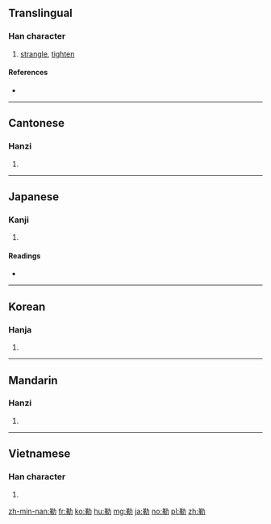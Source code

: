 ==Translingual==

===Han character===
{{Han char|rn=19|rad=力|as=09|sn=11|four=44527|canj=TJKS|ids=⿰革力}}

# [[strangle]], [[tighten]]

====References====
* {{Han ref|kx=0148.100|dkj=02386|dj=0333.200|hdz=10374.010|uh=52D2|ud=21202|bh=B0C7|bd=45255}}

----

==Cantonese==

===Hanzi===
{{yue-hanzi|jyut=|y=lak6}}

# {{defn|lang=yue|sort=力09}}

----

==Japanese==

===Kanji===
{{ja-kanji|grade=|rs=力09}}

# {{defn|lang=ja|sort=力09}}

====Readings====
* {{ja-readings|on=[[ろく]] (roku)|kun=[[くつわ]] (kutsuwa)}}

----

==Korean==

===Hanja===
{{ko-hanja|hangeul=륵|rv=reuk|mr=rŭk}}

# {{defn|lang=ko|sort=力09}}

----

==Mandarin==

===Hanzi===
{{cmn-hanzi|pin=[[lè]] ([[le4]]), [[lēi]] ([[lei1]])|wg=le<sup>4</sup>, lei<sup>1</sup>}}

# {{defn|lang=cmn|sort=力09}}

----

==Vietnamese==

===Han character===
{{vi-hantu|[[lặc]], [[lắc]], [[lấc]], [[lật]], [[lất]]|rs=力09}}

# {{defn|lang=vi|sort=力09}}

[[zh-min-nan:勒]]
[[fr:勒]]
[[ko:勒]]
[[hu:勒]]
[[mg:勒]]
[[ja:勒]]
[[no:勒]]
[[pl:勒]]
[[zh:勒]]